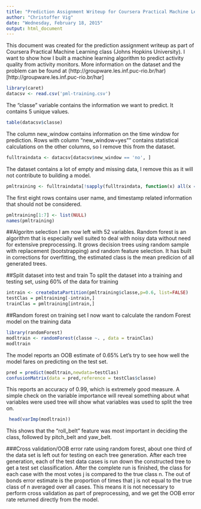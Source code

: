 ```yaml
---
title: "Prediction Assignment Writeup for Coursera Practical Machine Learning class"
author: "Christoffer Vig"
date: "Wednesday, February 18, 2015"
output: html_document
---
```

This document was created for the prediction assignment writeup as part of Coursera Practical Machine Learning class (Johns Hopkins University). 
I want to show how I built a machine learning algorithm to predict activity quality from activity monitors.
More information on the dataset and the problem can be found at (http://groupware.les.inf.puc-rio.br/har)[http://groupware.les.inf.puc-rio.br/har]


```r
library(caret)
datacsv <- read.csv('pml-training.csv')


````

The "classe" variable contains the information we want to predict. It  contains 5 unique values. 

```r
table(datacsv$classe)

````

The column new_window contains information on the time window for prediction. Rows with column "new_window=yes"" contains statistical calculations on the other columns, so I remove this from the dataset. 


```r

fulltraindata <- datacsv[datacsv$new_window == 'no', ]
````


The dataset contains a lot of empty and missing data, I remove this as it will not contribute to building a model. 


```r
pmltraining <- fulltraindata[!sapply(fulltraindata, function(x) all(x == ""|| is.na(x)))]
````
The first eight rows contains user name, and timestamp related information that should not be considered. 

```r
pmltraining[1:7] <- list(NULL)
names(pmltraining)
````
##Algoritm selection
I am now left with 52 variables. Random forest is an algorithm that is especially well suited to deal with noisy data without need for extensive preprocessing. It grows decision trees using random sample with replacement (bootstrapping) and random feature selection. It has built in corrections for overfitting, the estimated class is the mean predicion of all generated trees.  


##Split dataset into test and train
To split the dataset into a training and testing set, using 60% of the data for training 
```r

intrain <- createDataPartition(pmltraining$classe,p=0.6, list=FALSE)
testClas = pmltraining[-intrain,]
trainClas = pmltraining[intrain,]

````

##Random forest on training set
I now want to calculate the random Forest model on the training data
```r
library(randomForest)
modltrain <- randomForest(classe ~. , data = trainClas)
modltrain
````

The model reports an OOB estimate of 0.65%
Let's try to see how well the model fares on predicting on the test set.

```r
pred = predict(modltrain,newdata=testClas)
confusionMatrix(data = pred,reference = testClas$classe)

````
This reports an accuracy of 0.99, which is extremely good measure. A simple check on the variable importance will reveal something about what variables were used tree will show what variables was used to split the tree on.
```r
 head(varImp(modltrain))

````

This shows that the "roll_belt" feature was most important in deciding the class, followed by pitch_belt and yaw_belt.


###Cross validation/OOB error rate 
using random forest, about one third of the data set is left out for testing on each tree generation. After each tree generation, each of the test data cases is run down the constructed tree to get a test set classification. After the complete run is finished, the class for each case with the most votes j is compared to the true class n. The out of bonds error estimate is the proportion of times that j is not equal to the true class of n averaged over all cases.
This means it is not necessary to perform cross validation as part of preprocessing, and we get the OOB error rate returned directly from the model. 





